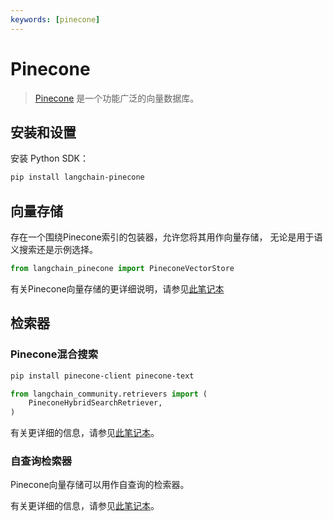 ```yaml
---
keywords: [pinecone]
---
```


# Pinecone

>[Pinecone](https://docs.pinecone.io/docs/overview) 是一个功能广泛的向量数据库。


## 安装和设置

安装 Python SDK：

```bash
pip install langchain-pinecone
```


## 向量存储

存在一个围绕Pinecone索引的包装器，允许您将其用作向量存储，
无论是用于语义搜索还是示例选择。

```python
from langchain_pinecone import PineconeVectorStore
```

有关Pinecone向量存储的更详细说明，请参见[此笔记本](/docs/integrations/vectorstores/pinecone)

## 检索器

### Pinecone混合搜索

```bash
pip install pinecone-client pinecone-text
```

```python
from langchain_community.retrievers import (
    PineconeHybridSearchRetriever,
)
```

有关更详细的信息，请参见[此笔记本](/docs/integrations/retrievers/pinecone_hybrid_search)。


### 自查询检索器

Pinecone向量存储可以用作自查询的检索器。

有关更详细的信息，请参见[此笔记本](/docs/integrations/retrievers/self_query/pinecone)。
